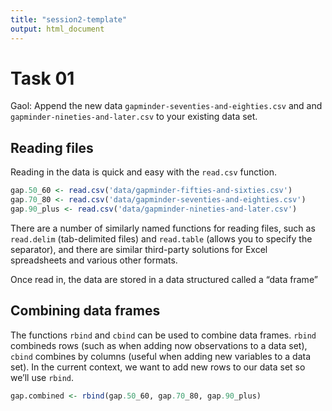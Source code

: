 ```yaml
---
title: "session2-template"
output: html_document
---
```



# Task 01

Gaol: Append the new data `gapminder-seventies-and-eighties.csv` and and `gapminder-nineties-and-later.csv` to your existing data set.

## Reading files

Reading in the data is quick and easy with the `read.csv` function.  
```r
gap.50_60 <- read.csv('data/gapminder-fifties-and-sixties.csv')
gap.70_80 <- read.csv('data/gapminder-seventies-and-eighties.csv')
gap.90_plus <- read.csv('data/gapminder-nineties-and-later.csv')
```

There are a number of similarly named functions for reading files, such as  `read.delim` (tab-delimited files) and `read.table` (allows you to specify the separator), and there are similar third-party solutions for Excel spreadsheets and various other formats.

Once read in, the data are stored in a data structured called a "data frame"

## Combining data frames

The functions `rbind` and `cbind` can be used to combine data frames. `rbind` combineds rows (such as when adding now observations to a data set), `cbind` combines by columns (useful when adding new variables to a data set).  In the current context, we want to add new rows to our data set so we'll use `rbind`.

```r
gap.combined <- rbind(gap.50_60, gap.70_80, gap.90_plus)
```

